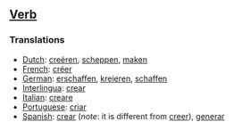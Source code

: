 ==[[Verb]]==

===Translations===
*[[Dutch]]: [[creëren]], [[scheppen]], [[maken]]
*[[French]]: [[créer]]
*[[German]]: [[erschaffen]], [[kreieren]], [[schaffen]]
*[[Interlingua]]: [[crear]]
*[[Italian]]: [[creare]]
*[[Portuguese]]: [[criar]]
*[[Spanish]]: [[crear]] (''note'': it is different from [[creer]]), [[generar]]
